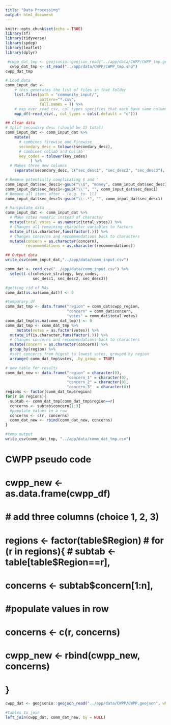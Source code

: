```yaml
---
title: "Data Processing"
output: html_document
---
```


```r
knitr::opts_chunk$set(echo = TRUE)
library(sf)
library(tidyverse)
library(spdep)
library(leaflet)
library(dplyr)
```

```r
 #cwpp_dat_tmp <- geojsonio::geojson_read("../app/data/CWPP/CWPP_tmp.geojson", what = "sp")
  cwpp_dat_tmp <- st_read("../app/data/CWPP/CWPP_tmp.shp")
cwpp_dat_tmp
```


```r
# Load data
comm_input_dat <-
    # this generates the list of files in that folder
    list.files(path = "community_input/",
               pattern="*.csv", 
               full.names = T) %>% 
    # map over read_csv, col_types specifies that each have same column headers
    map_df(~read_csv(., col_types = cols(.default = "c"))) 

## Clean data
# Split secondary desc (should be 15 total)
comm_input_dat <- comm_input_dat %>%
    mutate(
      # combines firewise and Firewise
      secondary_desc = tolower(secondary_desc),
      # combines collab and Collab
      key_codes = tolower(key_codes)
           ) %>%
  # Makes three new columns
    separate(secondary_desc, c("sec_desc1", "sec_desc2", "sec_desc3"), ",")

# Remove potentially complicating $ and '
comm_input_dat$sec_desc1<-gsub("\\$", "money", comm_input_dat$sec_desc1)
comm_input_dat$sec_desc1<-gsub("\\'", "", comm_input_dat$sec_desc1)
# Remove all items after - (e.g. to- ll)
comm_input_dat$sec_desc1<-gsub("\\-.*", "", comm_input_dat$sec_desc1)

# Manipulate data
comm_input_dat <- comm_input_dat %>% 
  # Make votes numeric instead of character
  mutate(total_votes = as.numeric(total_votes)) %>%
  # Changes all remaining character variables to factors
  mutate_if(is.character,funs(factor(.))) %>%
  # Changes concerns and recommendations back to characters
  mutate(concern = as.character(concern),
         recommendations = as.character(recommendations))

## Output data
write_csv(comm_input_dat,"../app/data/comm_input.csv")
```

```r
comm_dat <- read_csv("../app/data/comm_input.csv") %>%
  select(-c(cohesive_strategy, key_codes,
            sec_desc1, sec_desc2, sec_desc3))
```

```r
#getting rid of NAs
comm_dat[is.na(comm_dat)] <- 0

#temporary df
comm_dat_tmp <- data.frame("region" = comm_dat$cwpp_region,
                           "concern" = comm_dat$concern,
                           "votes" = comm_dat$total_votes)
comm_dat_tmp[is.na(comm_dat_tmp)] <- 0
comm_dat_tmp <- comm_dat_tmp %>%
     mutate(votes = as.factor(votes)) %>%
  mutate_if(is.character,funs(factor(.))) %>%
  # Changes concerns and recommendations back to characters
  mutate(concern = as.character(concern)) %>%
  group_by(region) %>%
  #sort concerns from higest to lowest votes, grouped by region
  arrange(-comm_dat_tmp$votes, .by_group = TRUE)

# new table for results
comm_dat_new <- data.frame("region" = character(0), 
                           "concern_1" = character(0), 
                           "concern_2" = character(0), 
                           "concern_3"  = character(0)) 
regions <- factor(comm_dat_tmp$region)
for(r in regions){
  subtab <- comm_dat_tmp[comm_dat_tmp$region==r]
  concerns <- subtab$concern[1:3]
  #populate values in a row
  concerns <- c(r, concerns)
  comm_dat_new <- rbind(comm_dat_new, concerns)
}

#temp output
write_csv(comm_dat_tmp, "../app/data/comm_dat_tmp.csv")
```


# CWPP pseudo code ##################################

# cwpp_new <- as.data.frame(cwpp_df)
#     # add three columns (choice 1, 2, 3)
#     regions <- factor(table$Region)
#     for (r in regions){
#         subtab <- table[table$Region==r],
#         concerns <- subtab$concern[1:n],
#     #populate values in row
#     concerns <- c(r, concerns)
#     cwpp_new <- rbind(cwpp_new, concerns)
#       }
```r
cwpp_dat <- geojsonio::geojson_read("../app/data/CWPP/CWPP.geojson", what = "sp")

```

```r
#tables to join
left_join(cwpp_dat, comm_dat_new, by = NULL)



```